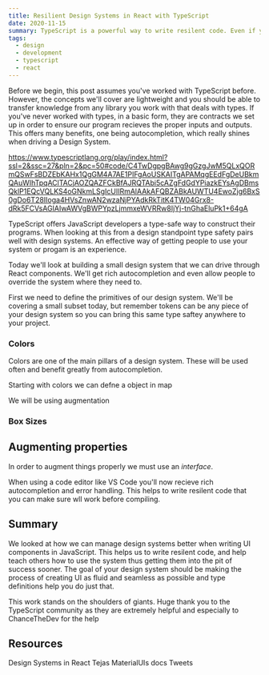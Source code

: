 ```yaml
---
title: Resilient Design Systems in React with TypeScript
date: 2020-11-15
summary: TypeScript is a powerful way to write resilent code. Even if you don't use it, type definitions can help users of your library by helping editors provide rich autocompletion. In this post, we'll cover the nuances when managing Design Systems in TypeScript and how to get around them.
tags:
  - design
  - development
  - typescript
  - react
---
```


Before we begin, this post assumes you've worked with TypeScript before. However, the concepts we'll cover are lightweight and you should be able to transfer knowledge from any library you work with that deals with types. If you've never worked with types, in a basic form, they are contracts we set up in order to ensure our program recieves the proper inputs and outputs. This offers many benefits, one being autocompletion, which really shines when driving a Design System.

https://www.typescriptlang.org/play/index.html?ssl=2&ssc=27&pln=2&pc=50#code/C4TwDgpgBAwg9gGzgJwM5QLxQORmQSwFsBDZEbKAHx1QgGM4A7AE1PIFgAoUSKAITgAPAMqgEEdFgDeUBkmQAuWIhTpqAClTACjAOZQAZFCkBfAJRQTAbi5cAZgFdGdYPiazkEYsAgDBmsQklP1EQcVQLKS4oGNkmLSgIcUIIRmAlAAkAFQBZABkAUWTU4EwoZjg6BxS0gDo6T28IIoga4HVsZnwAN2wzaNjPYAdkRkTitK4TW04Grx8-dRk5FCVsAGIAIwAWVgBWPYpzLjmmxeWVRRw8IjYj-tnGhaEluPk1+64gA

TypeScript offers JavaScript developers a type-safe way to construct their programs. When looking at this from a design standpoint type safety pairs well with design systems. An effective way of getting people to use your system or progam is an experience.

Today we'll look at building a small design system that we can drive through React components. We'll get rich autocompletion and even allow people to override the system where they need to.

First we need to define the primitives of our design system. We'll be covering a small subset today, but remember tokens can be any piece of your design system so you can bring this same type saftey anywhere to your project.

### Colors

Colors are one of the main pillars of a design system. These will be used often and benefit greatly from autocompletion.

Starting with colors we can defne a object in map

We will be using augmentation

### Box Sizes

## Augmenting properties

In order to augment things properly we must use an _interface_.

When using a code editor like VS Code you'll now recieve rich autocompletion and error handling. This helps to write resilent code that you can make sure wll work before compiling.

## Summary

We looked at how we can manage design systems better when writing UI components in JavaScript. This helps us to write resilent code, and help teach others how to use the system thus getting them into the pit of success sooner. The goal of your design system should be making the process of creating UI as fluid and seamless as possible and type definitions help you do just that.

This work stands on the shoulders of giants. Huge thank you to the TypeScript community as they are extremely helpful and especially to ChanceTheDev for the help

## Resources

Design Systems in React Tejas
MaterialUIs docs
Tweets

